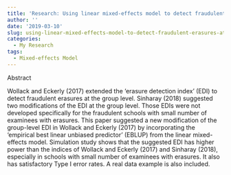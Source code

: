 ```yaml
---
title: 'Research: Using linear mixed-effects model to detect fraudulent erasures at an aggregate level'
author: ''
date: '2019-03-10'
slug: using-linear-mixed-effects-model-to-detect-fraudulent-erasures-at-an-aggregate-level
categories:
  - My Research
tags:
  - Mixed-effects Model
---
```


Abstract

Wollack and Eckerly (2017) extended the ‘erasure detection index’ (EDI) to detect fraudulent erasures at the group level. Sinharay (2018) suggested two modifications of the EDI at the group level. Those EDIs were not developed specifically for the fraudulent schools with small number of examinees with erasures. This paper suggested a new modification of the group-level EDI in Wollack and Eckerly (2017) by incorporating the ‘empirical best linear unbiased predictor’ (EBLUP) from the linear mixed-effects model. Simulation study shows that the suggested EDI has higher power than the indices of Wollack and Eckerly (2017) and Sinharay (2018), especially in schools with small number of examinees with erasures. It also has satisfactory Type I error rates. A real data example is also included.

